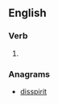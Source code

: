 ==English==

===Verb===
{{head|en|verb form}}

# {{en-third-person singular of|dispirit}}

===Anagrams===
* [[disspirit#English|disspirit]]